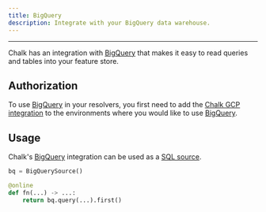 ```yaml
---
title: BigQuery
description: Integrate with your BigQuery data warehouse.
---
```


---

Chalk has an integration with [BigQuery](https://cloud.google.com/bigquery)
that makes it easy to read queries and tables into your feature store.

## Authorization

To use [BigQuery](https://cloud.google.com/bigquery)
in your resolvers, you first need to add the
[Chalk GCP integration](/docs/gcp) to the environments
where you would like to use
[BigQuery](https://cloud.google.com/bigquery).

## Usage

Chalk's [BigQuery](https://cloud.google.com/bigquery)
integration can be used as a [SQL source](/docs/sql).

```py
bq = BigQuerySource()

@online
def fn(...) -> ...:
    return bq.query(...).first()
```
